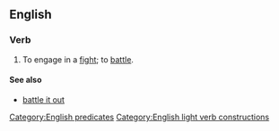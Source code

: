 ==English==

===Verb===
{{infl|en|verb|head=to [[do]] [[battle]]}}

# {{intransitive}} To engage in a [[fight]]; to [[battle#Verb|battle]].

====See also====
*[[battle it out]]

[[Category:English predicates]]
[[Category:English light verb constructions]]
